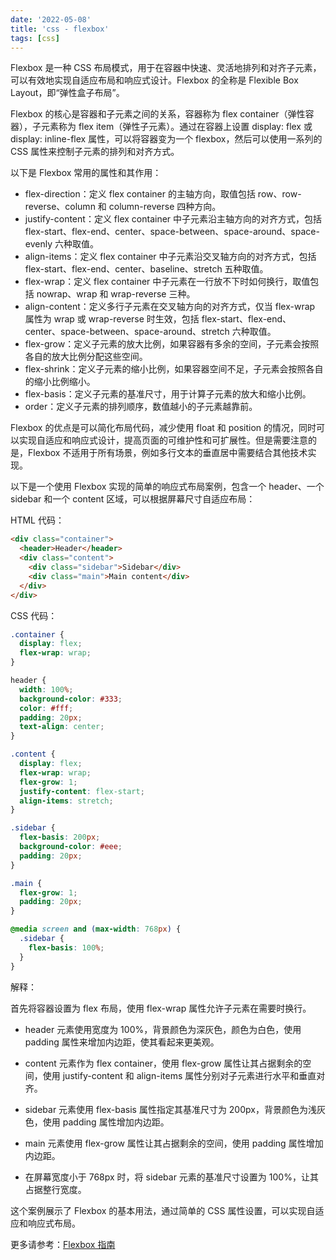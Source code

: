```yaml
---
date: '2022-05-08'
title: 'css - flexbox'
tags: [css]
---
```


Flexbox 是一种 CSS 布局模式，用于在容器中快速、灵活地排列和对齐子元素，可以有效地实现自适应布局和响应式设计。Flexbox 的全称是 Flexible Box Layout，即“弹性盒子布局”。

Flexbox 的核心是容器和子元素之间的关系，容器称为 flex container（弹性容器），子元素称为 flex item（弹性子元素）。通过在容器上设置 display: flex 或 display: inline-flex 属性，可以将容器变为一个 flexbox，然后可以使用一系列的 CSS 属性来控制子元素的排列和对齐方式。

以下是 Flexbox 常用的属性和其作用：

- flex-direction：定义 flex container 的主轴方向，取值包括 row、row-reverse、column 和 column-reverse 四种方向。
- justify-content：定义 flex container 中子元素沿主轴方向的对齐方式，包括 flex-start、flex-end、center、space-between、space-around、space-evenly 六种取值。
- align-items：定义 flex container 中子元素沿交叉轴方向的对齐方式，包括 flex-start、flex-end、center、baseline、stretch 五种取值。
- flex-wrap：定义 flex container 中子元素在一行放不下时如何换行，取值包括 nowrap、wrap 和 wrap-reverse 三种。
- align-content：定义多行子元素在交叉轴方向的对齐方式，仅当 flex-wrap 属性为 wrap 或 wrap-reverse 时生效，包括 flex-start、flex-end、center、space-between、space-around、stretch 六种取值。
- flex-grow：定义子元素的放大比例，如果容器有多余的空间，子元素会按照各自的放大比例分配这些空间。
- flex-shrink：定义子元素的缩小比例，如果容器空间不足，子元素会按照各自的缩小比例缩小。
- flex-basis：定义子元素的基准尺寸，用于计算子元素的放大和缩小比例。
- order：定义子元素的排列顺序，数值越小的子元素越靠前。

Flexbox 的优点是可以简化布局代码，减少使用 float 和 position 的情况，同时可以实现自适应和响应式设计，提高页面的可维护性和可扩展性。但是需要注意的是，Flexbox 不适用于所有场景，例如多行文本的垂直居中需要结合其他技术实现。

以下是一个使用 Flexbox 实现的简单的响应式布局案例，包含一个 header、一个 sidebar 和一个 content 区域，可以根据屏幕尺寸自适应布局：

HTML 代码：

```html
<div class="container">
  <header>Header</header>
  <div class="content">
    <div class="sidebar">Sidebar</div>
    <div class="main">Main content</div>
  </div>
</div>
```

CSS 代码：

```css
.container {
  display: flex;
  flex-wrap: wrap;
}

header {
  width: 100%;
  background-color: #333;
  color: #fff;
  padding: 20px;
  text-align: center;
}

.content {
  display: flex;
  flex-wrap: wrap;
  flex-grow: 1;
  justify-content: flex-start;
  align-items: stretch;
}

.sidebar {
  flex-basis: 200px;
  background-color: #eee;
  padding: 20px;
}

.main {
  flex-grow: 1;
  padding: 20px;
}

@media screen and (max-width: 768px) {
  .sidebar {
    flex-basis: 100%;
  }
}
```

解释：

首先将容器设置为 flex 布局，使用 flex-wrap 属性允许子元素在需要时换行。

- header 元素使用宽度为 100%，背景颜色为深灰色，颜色为白色，使用 padding 属性来增加内边距，使其看起来更美观。

- content 元素作为 flex container，使用 flex-grow 属性让其占据剩余的空间，使用 justify-content 和 align-items 属性分别对子元素进行水平和垂直对齐。

- sidebar 元素使用 flex-basis 属性指定其基准尺寸为 200px，背景颜色为浅灰色，使用 padding 属性增加内边距。

- main 元素使用 flex-grow 属性让其占据剩余的空间，使用 padding 属性增加内边距。

- 在屏幕宽度小于 768px 时，将 sidebar 元素的基准尺寸设置为 100%，让其占据整行宽度。

这个案例展示了 Flexbox 的基本用法，通过简单的 CSS 属性设置，可以实现自适应和响应式布局。

更多请参考：[Flexbox 指南](/blog/css/tips/Flexbox指南)
